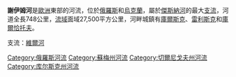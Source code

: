 {{Unreferenced|time=2015-09-22T01:38:57+00:00}}
{{Infobox River 
|river_name = 謝伊姆河
|image_name = Sejm in bupel.jpg
|caption = 
|origin = {{flag|Russia}}
|mouth = [[傑斯納河|傑斯納河]]
|basin_countries = {{flag|Russia}}、{{flag|Ukraine}}
|length = 748公里
|elevation = 
|discharge = 
|watershed = 27,500平方公里
}}

'''謝伊姆河'''是[[歐洲|歐洲]]東部的河流，位於[[俄羅斯|俄羅斯]]和[[烏克蘭|烏克蘭]]，屬於[[傑斯納河|傑斯納河]]的最大[[支流|支流]]，河道全長748公里，[[流域|流域]]面域27,500平方公里，河畔城鎮有[[庫爾斯克|庫爾斯克]]、[[雷利斯克|雷利斯克]]和[[庫爾恰托夫|庫爾恰托夫]]。

支流：[[維爾河_(謝伊姆河支流)|維爾河]]

{{DEFAULTSORT:Сейм}}
[[Category:俄羅斯河流|Category:俄羅斯河流]]
[[Category:蘇梅州河流|Category:蘇梅州河流]]
[[Category:切爾尼戈夫州河流|Category:切爾尼戈夫州河流]]
[[Category:库尔斯克州河流|Category:库尔斯克州河流]]


{{俄羅斯地理小作品}}
{{Ukraine-river-stub}}